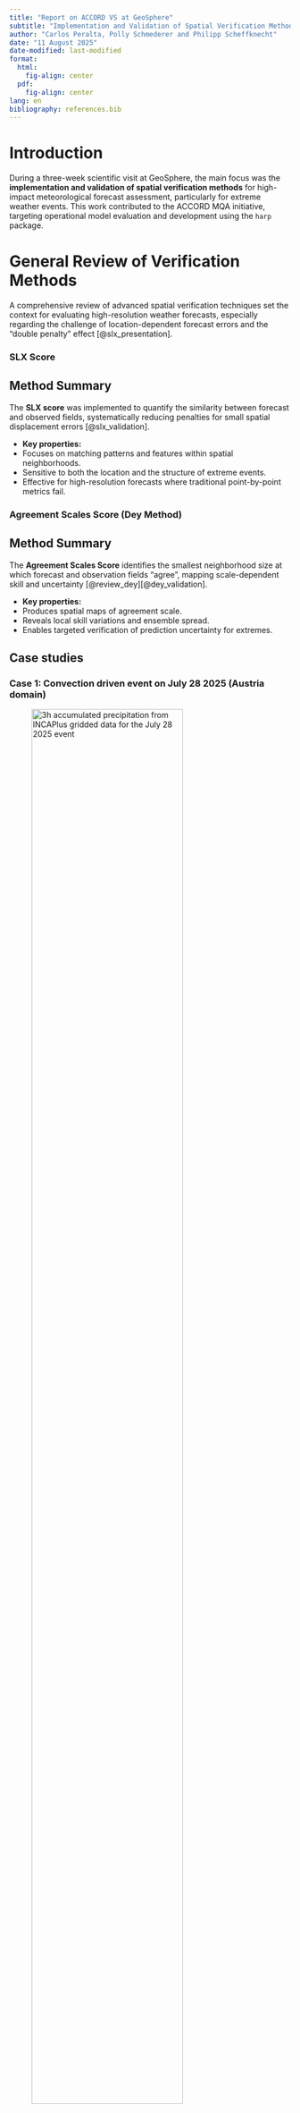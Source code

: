 ```yaml
---
title: "Report on ACCORD VS at GeoSphere"
subtitle: "Implementation and Validation of Spatial Verification Methods for Extreme Events"
author: "Carlos Peralta, Polly Schmederer and Philipp Scheffknecht"
date: "11 August 2025"
date-modified: last-modified
format:
  html:
    fig-align: center
  pdf:
    fig-align: center
lang: en
bibliography: references.bib
---
```


# Introduction

During a three-week scientific visit at GeoSphere, the main focus was the **implementation and validation of spatial verification methods** for high-impact meteorological forecast assessment, particularly for extreme weather events. This work contributed to the ACCORD MQA initiative, targeting operational model evaluation and development  using the `harp` package.

# General Review of Verification Methods

A comprehensive review of advanced spatial verification techniques set the context for evaluating high-resolution weather forecasts, especially regarding the challenge of location-dependent forecast errors and the "double penalty" effect [@slx_presentation].

### SLX Score

## Method Summary

The **SLX score** was implemented to quantify the similarity between forecast and observed fields, systematically reducing penalties for small spatial displacement errors [@slx_validation].

- **Key properties:**
- Focuses on matching patterns and features within spatial neighborhoods.
- Sensitive to both the location and the structure of extreme events.
- Effective for high-resolution forecasts where traditional point-by-point metrics fail.

### Agreement Scales Score (Dey Method)

## Method Summary

The **Agreement Scales Score** identifies the smallest neighborhood size at which forecast and observation fields "agree", mapping scale-dependent skill and uncertainty [@review_dey][@dey_validation].

- **Key properties:**
- Produces spatial maps of agreement scale.
- Reveals local skill variations and ensemble spread.
- Enables targeted verification of prediction uncertainty for extremes.

## Case studies

### Case 1: Convection driven event on July 28 2025 (Austria domain)

  ![3h accumulated precipitation from INCAPlus gridded data for the July 28 2025 event](../case_studies/geosphere/2025072815_convection_case/ob_accrr3h_202507281800_INCAPlus.png){fig-align="center" width=80%}

  ![3h accumulated precipitation from CLAEF 1km member 0 for the July 28 2025 event](../case_studies/geosphere/2025072815_convection_case/fc_accrr1h_202507281800_3_CLAEF00.png){fig-align="center" width=80%}

  ![Overall SLX scores for the convection driven event](../case_studies/geosphere/2025072815_convection_case/slx_overall_2025072815_3_accrr3h.png){fig-align="center" width=80%}

  ![Individual SLX scores for the convection driven event](../case_studies/geosphere/2025072815_convection_case/slx_comps_2025072815_3_accrr3h.png){fig-align="center" width=80%}

  ![Agreement scale map for forecast versus observation of a convective event](../case_studies/geosphere/2025072815_convection_case/fo_field_plots.png){fig-align="center" width=90%}


### Case 2: Orographically driven precipitation event on July 8 2025 (Austria domain)

  ![3h accumulated precipitation from INCAPlus gridded data for the July 8 2025 event](../case_studies/geosphere/2025070800_orog_case/ob_accrr3h_202507080300_INCAPlus.png){fig-align="center" width=80%}

  ![3h accumulated precipitation from CLAEF 1km member 0 for the July 8 2025 event](../case_studies/geosphere/2025070800_orog_case/fc_accrr3h_202507080300_3_CLAEF00.png){fig-align="center" width=80%}

  ![Overall SLX scores for the orographic driven event](../case_studies/geosphere/2025070800_orog_case/slx_overall_2025070800_3_accrr3h.png){fig-align="center" width=80%}

  ![Individual SLX scores for the orographic driven event](../case_studies/geosphere/2025070800_orog_case/slx_comps_2025070800_3_accrr3h.png){fig-align="center" width=80%}

  ![Agreement scale map for forecast versus observation of an orographically driven precipitation event](../case_studies/geosphere/2025070800_orog_case/fo_field_plots.png){fig-align="center" width=90%}

# Summary of results

  The two case studies illustrate the added value of the spatial verification methods implemented here. 

## Summary of SLX scores for the convection-driven case

- The combined SLX score starts around 0.45 at the grid scale (L=0).  With increasing neighborhood size (L=5–20), the score climbs gently, reaching ~0.52.

- The forecasts remain in the moderate range throughout, but trending upward with smoothing. This means that, even at grid scale, the forecast has non‑zero pattern similarity, but it is clearly penalized for displacement errors. 
As neighborhoods grow, SLX improves slightly, showing that the model has correct structures but shifted.  However, the fact that it does not enter the "Good" category suggests location errors are widespread enough to limit skill beyond moderate quality.

- Looking at the individual components of SLX, the obs minima are very high (0.8–0.85), stable across scales.  This means observed rainfall minima (dry areas) are consistently well represented in the forecast (little "false rain").

- Observation Maxima are in the mid‑range (0.38–0.42 initially, decreasing slightly with scale). Observed maxima are only partly captured, and location/intensity mismatches with forecast hamper this component.

- Forecast minina starts lower (~0.3) but rises steadily with scale, reaching ~0.8. This shows that forecasted minima gradually find correspondence in observations once neighborhoods are widened.

- Forecast maxima show Very poor agreement (<0.35 at L=0, dropping quickly towards ~0 by L=20). This indicates that forecast precipitation maxima do not collocate with observed maxima, even when neighborhoods are allowed. The model placed rain maxima, but not where reality did.

## Summary of agrement scales for the convection-driven case

- The field plots show that the forecast captures that a precipitation event occurred with similar spatial organization, but the location is shifted and fine-scale spatial detail is poorly aligned.

- The agreement scales map shows the spatial field of the minimum neighborhood size (in grid points) needed for observations and forecast to "agree".  Darker reds (low values) are scarce — meaning only a few patches show agreement at very fine scales.  Yellows/whites (large scales) dominate in central and southern parts of the domain, implying that only when the comparison window is broadened substantially (40–60+ grid points) do forecast and observed fields match.

-  The histogram shows a strong spike near zero indicates a subset of grid points with nearly perfect local agreement. That likely corresponds to regions with weak/no precipitation in both forecast and observation.  There is a deep between ~5–20 grid points,indicating fewer areas of small-scale agreement.  A secondary hump at ~60–70 grid points shows a significant fraction of the domain requires very broad neighborhoods before forecast and observed align — consistent with displaced but pattern‑similar rainfall.
  Mean agreement scale (red dashed line): Around ~38 grid points. This is very large, implying that over much of the domain, useful forecast skill only appears when smoothed to a mesoscale scale.

Summary: This analysis shows that while the event was well captured in a mesoscale sense, the model struggled with fine-scale localization — agreement only emerges at large neighborhood scales, consistent with systematic displacement along terrain.

## Summary of SLX scores for the orographically driven case


## Summary of agrement scales for the orographically driven case
- The field plots show that precipitation is localized, with one strong maximum in the northwest corner and some weaker cores elsewhere. The model produces precipitation in broadly similar regions but introduces additional maxima, especially in the southeast, which were not observed.
- The agreeent scales map shows mostly brown/red shades (small scales: 0–5 grid points), indicating that agreement is reached at very fine neighborhood sizes across much of the domain.  This implies that the forecast and observed precipitation structures align closely, and only minimal spatial tolerance is needed.  The small patches of lighter colors (10–20+) indicate localized zones where misplacement or wrong maxima reduce skill, requiring broader neighborhoods.

- The histogram has an extremely sharp spike at very small scales (0–3 grid points).  Almost the entire distribution collapses there, with the mean (red dashed line) at a very low value (~2–3).  The long tail toward larger scales is negligible compared to the dominance at fine scales.

Summary: The forecast does reproduce the existence of orographic rainfall features, but with notable misplacement and some spurious intensity peaks.
This suggests that for this case, orographic forcing anchored precipitation so strongly to terrain features that the model reproduced it with high fidelity, unlike the convective case where displacement dominated.

## Summary Table: Core Methods

| Method | Purpose | Key Benefit |
|----|----|----|
| SLX Score | Spatial field pattern matching | Less penalization for small shifts, robust for extremes|
| Agreement Scales Score | Scale-dependent skill mapping | Local skill, uncertainty, ensemble spread visualization|

## Future work

Both SLX and the agreement scales between members and observations have been implemented as separate scores within the `verify_spatial` function in a dedicated branch of `harpSpatial`. 
The agreement scales between ensemble member pairs have been implemented outside of `verify_spatial`, though they still make use of the full `harp` functionality.

Further optimization is needed to improve computational efficiency. While the current implementation performs reasonably well in smaller model domains, such as the Austrian domain presented here, it becomes significantly slower in larger domains (e.g., the DINI domain used at DMI).

# References

